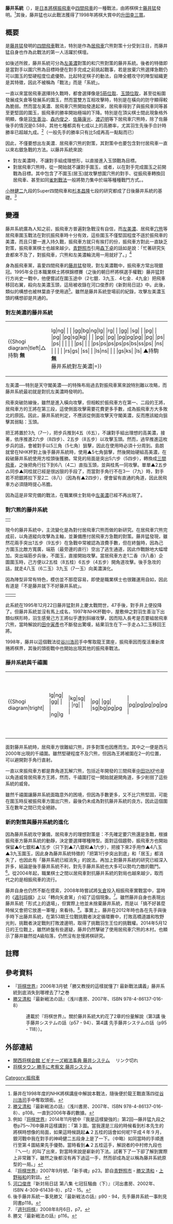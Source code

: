 '''藤井系統'''（{{Lang|ja|ふじいシステム}}），是[[日本|日本]][[将棋_(日本)|將棋]][[振飛車|振飛車]]中[[四間飛車|四間飛車]]的一種戰法，由將棋棋士[[藤井猛|藤井猛]]發明。<ref>藤井在1998年度的NHK將棋講座中解說本戰法，隨後便於龍王戰直落四從[[谷川浩司|谷川浩司]]手中奪取頭銜。</ref>其後，藤井猛也以此戰法獲得了1998年將棋大賞中的[[升田幸三賞|升田幸三賞]]。

== 概要 ==
是[[藤井猛|藤井猛]]發明的[[四間飛車|四間飛車]]戰法，特別是作為[[居飛車|居飛車]]穴熊對策十分受到注目，而藤井猛自身也作為此戰法的第一人活躍於棋壇。

如後述所敘，藤井系統可分為[[左美濃|左美濃]]對策的和穴熊對策的藤井系統。後者的特徵即是當對手以圍穴熊為目標時便在對手完成之前挑起戰事，若是放棄穴熊選擇急戰仍可以圍玉的堅硬程度位處優勢。比起特定棋子的動法，自陣全體攻守的陣型組織更是其特徵，因此不被稱為「戰法」而是「系統」。

一直以來當居飛車選擇持久戰時，都會選擇像是[[5筋位取|5筋位取]]、[[玉頭位取|玉頭位取]]，甚至從船圍發展成矢倉等發展系的圍玉，然而當雙方互相攻擊時，特別是在橫向的防守顯得較為脆弱。然而當左美濃、居飛車穴熊開始發達起來，居飛車得到了與振飛車同等甚至更堅固的圍玉，振飛車的勝率開始極端的下降。特別是在頂尖棋士間此現象格外明顯，像是[[羽生善治|羽生善治]]、[[森内俊之|森内俊之]]、[[佐藤康光|佐藤康光]]、[[渡辺明_(棋士)|渡辺明]]等下居飛車穴熊時，除了佐藤後手的情況是0.588，其他七種都具有七成以上的高勝率，尤其羽生先後手合計時勝率已超越九成。<ref>[[勝又清和|勝又清和]]『最新戦法の話』（浅川書房、2007年、ISBN 978-4-86137-016-8）、p108。一直到2006年春的數據。</ref>（一般先手的勝率只有比5成再高一點點而已）

因此，不僅要想出左美濃．居飛車穴熊的對策，其對策中也要包含對付居飛車一直以來右銀急戰的方法。以藤井系統來說:
* 對左美濃時，不讓對手組成理想形，以直接進入玉頭戰為目標。
* 對居飛車穴熊時，從一開始就不讓對手圍玉，或者，以在對手完成圍玉之前開戰為目標。其中包含了不圍玉(居玉)就攻擊想圍穴熊的對手、從振飛車轉換回居飛車、甚至如同[[雀刺戰法|雀刺戰法]]一般將勢力集中於端等種種戰鬥方式。。

[[小林健二_(将棋棋士)|小林健二]]九段的Super四間飛車和[[杉本昌隆|杉本昌隆]]七段的研究都成了日後藤井系統的基礎。<ref>例如『[[将棋世界|将棋世界]]』2014年11月號中『我是這樣變強的』第2回—藤井猛九段之卷p75～76中藤井這樣講到：「第３圖。當我還是三段的時候看到杉本先生的將棋時想像的局面，如果這時候跳起▲２五桂的話會如何呢?平成４年９月，銀河戰中我在對手的神崎健二五段身上是了一下。（中略）如同當時的手順進行至第４圖結果先手優勢。當時看到▲２五桂這手，解説者的中村修九段也『ㄟ—!』的叫了出來，對當時來說是嶄新的下法。試著下了一下卻了解到實際上非常難下，雖然之後都沒有再下過這一手，然而卻成為足以稱為藤井系統原型的一局。」</ref>

== 變遷 ==
藤井系統廣為人知之前，振飛車方普遍對急戰沒有自信，而[[左美濃|左美濃]]、居飛車[[穴熊|穴熊]]等居飛車圍玉戰法在對抗振飛車時十分有效，這些圍玉不僅堅固程度不遜於振飛車的美濃，而且只要一進入持久戰，振飛車方就只有挨打的份，振飛車方對此一直缺乏對策，振飛車黨棋士也越來越少。[[青野照市|青野照市]]引用[[森下卓|森下卓]]的話如是說：「忙著研究矢倉都來不及了，對振飛車，穴熊和左美濃輪流用一用就好了。」<ref>『[[将棋世界|将棋世界]]』2007年9月號、「新手魂」p23。節自[[青野照市|青野照市]]・[[勝又清和|勝又清和]]・[[上野裕和|上野裕和]]的對談。</ref>

身為振飛車黨，喜愛四間飛車的[[藤井猛|藤井猛]]發現，對左美濃戰中，振飛車方常出現銀冠。1995年全日本職業棋士將棋錦標賽（之後的朝日杯將棋選手權戰）藤井猛對行方尚史一戰中，他便嘗試在圍玉途中（2七銀．3九玉．4七金．4九金）把飛車移回右翼，殺向左美濃玉頭，這局被收錄在河口俊彥的《新對局日誌》中。此後，類似的構想也被林葉直子使用過<ref>[[河口俊彦|河口俊彦]]『新対局日誌 第八集 七冠狂騒曲（下）』（河出書房、2002年、ISBN 4-309-61438-8）、p12 - 15。</ref>。雖然是藤井系統登場前的紀錄，攻擊左美濃玉頭的構想卻是共通的。

=== 對左美濃的藤井系統 ===
{|
|
{{Shogi diagram|tleft|△持駒 '''無'''
|lg|ng|  |  |  |gg|bg|ng|lg|  |rg|  |  |gg|  |sg|  |  |pg|  |  |pg|  |pg|sg|kg|  |  |  |pg|  |pg|  |pg|pg|pg|  |pg|  |ps|  |ps|  |  |  |  |  |ps|  |  |  |ps|ps|ps|ps|ps|bs|ss|ps|  |ns|  |  |  |  |  |rs|gs|  |ss|  |  |ls|ns|  |  |  |gs|ks|  |ls|
▲持駒 '''無'''<br/>藤井系統對左美濃|=}}
|}
左美濃──特別是天守閣美濃──的特殊布局過去對振飛車黨來說特別難以攻略，而藤井系統最初就是對抗左美濃時發明的。

飛車突破防線後，雖然是進入橫向攻擊，但相較於振飛車方在第一、二段的王將，居飛車方的王將在第三段，這使側面攻擊需要花費更多手數，成為振飛車方大多敗北的原因。因此，藤井系統判定，不應該從側面攻擊天守閣美濃，反而應該縱向狙擊其弱點：玉頭。

把王將置於3九（7一），把步兵推到4五（6五），不讓對手組出理想的高美濃，接著，依序推進2六步（8四步）、2五步（8五步）以攻擊玉頭。然而，過早推進這枚步兵的話，會被對手以5三角（5七角）狙擊，因此在使用時必須十分周到。島朗就曾在NHK杯對上後手藤井系統時，使用▲5七角狙擊，然後開始硬組高美濃，在殺破藤井系統使用方桂頭後獲勝。常見的局面是突出5六步（5四步），轉換成[[三間飛車|三間飛車]]，之後把角行拉下到6八（4二）直指玉頭，並與桂馬一同攻擊。單單▲2五步△同歩▲同桂就已經是很凶狠的手段了，而當對手角行不在3一（7九）時，對手若不把銀將拉下至2二（8八）（因為有▲2四步），便會留有直通的角道，因此居飛車方必須隨時提心吊膽。

因為這是非常完備的戰法，在職業棋士對局中[[左美濃|左美濃]]已經不再出現了。

=== 對穴熊的藤井系統 ===
{|
|
{{Shogi diagram|tleft|△羽生善治 持駒 '''無'''|lg|ng|  |  |  |gg|sg|ng|  |  |rg|  |  |  |bg|  |kg|lg|pg|  |pg|pg|sg|gg|  |pg|pg|  |  |  |  |pg|pg|pg|  |  |  |pg|  |ps|  |ps| |ns|  |  |  |ps|  |  |  |ps|  |  |ps|ps|bs|ss|ps|  |  |ps|ps|  |  |  |rs|gs|  |ss|  |  |ls|ns|  |  |  |gs|ks|  |ls|▲屋敷伸之 持駒 '''無'''<br/>1997年度NHK杯戰第31手|=}}
|}

現今的藤井系統中，主流變化是為對付居飛車穴熊而做的新研究。在居飛車穴熊完成前，以角道縱向攻擊為主軸，並兼備應付居飛車方急戰的對策。藤井猛發現，雖然花兩手突出1五步（9五步）在急戰中常被認為浪費手數，但在終盤時，因為己方圍玉比敵方寬廣，端筋（最旁邊的直行）空出了逃生通道，因此作戰餘地大幅增加。突出端筋步兵後，不圍玉，直接開始攻擊。當居飛車方走1二香（9八香）企圖圍玉時，己方便以2五桂（8五桂）6五步（4五步）開角道攻擊。後手急攻的話，就走4八玉（6二玉）3九玉（7一玉）向美濃演化。

因為陣型非常有特色，模仿並不那麼容易，即使是職業棋士也很難運用自如，因此有道是「不是藤井就下不好藤井系統」。

{|
|
{{Shogi diagram|tleft|△井上慶太 持駒 '''步'''|lg|ng|  |  |  |gg|sg|ng|  |  |  |  |sg|gg|  |  |kg|lg|pg|  |pg|pg|  |pg|bg|pg|pg|  |rg|  |  |  |  |  |  |  |  |pg|  |  |pg|ss|pg|ns| |  |  |ps|ps|  |ps|  |  |ps|ps|ps|bs|  |ps|  |  |ps|  |  |  |  |rs|  |  |ss|  |  |ls|ns|  |gs|ks|gs|  |  |ls|▲藤井猛 持駒 '''無'''<br/>1995年度B級2組順位戰第29手|=}}
|
{{Shogi diagram|tleft|△持駒 '''無'''|lg|ng|  |gg|  |gg|sg|ng|  |  |rg|  |  |  |  |  |kg|lg|pg|  |pg|pg|  |pg|  |pg|pg|  |  |  |  |pg|sg|pg|bg|  |  |pg|  |ps|  |ps|  |ns|ps|  |  |ps|  |  |  |ps|  |  |ps|ps|bs|  |ps|  |  |ps|  |  |  |ss|rs|gs|  |ss|  |  |ls|ns|  |  |ks|gs|  |  |ls|▲持駒 '''無'''<br/>対穴熊的藤井系統|=}}
|}

此系統在1995年12月22日藤井猛對井上慶太戰問世，47手後，對手井上便投降了。但藤井系統並沒有馬上成名，1997年NHK杯戰中，屋敷伸之對羽生善治下出類似棋形時，羽生感覺己方王將似乎遭到斜線攻擊，因而陷入長考是否要組居飛車穴熊，當時解說的[[田中寅彥|田中寅彥]]也不斷發出驚嘆，結果羽生在下一手走△3二玉移回王將。

1998年，藤井以這個戰法從[[谷川浩司|谷川浩司]]手中奪取龍王寶座，振飛車因而復活重新席捲將棋界，其後的頭銜戰中也開始出現其他的振飛車戰法。

=== 藤井系統與千禧圍 ===
{|
|
{{Shogi diagram|tright| 
|lg|ng|  |gg|  |  |  |ng|lg
|  |kg|sg|  |  |rg|  |  |  
|  |pg|  |gg|  |sg|bg|pg|pg
|  |  |pg|pg|pg|pg|pg|  |  
|pg|  |  |  |  |  |  |ps|  
|  |  |ps|bs|ps|  |ps|  |  
|ps|ps|ns|ps|  |ps|  |  |ps
|  |ss|gs|ss|  |  |  |rs|  
|ls|ks|gs|  |  |  |  |ns|ls
|千禧圍駒組一例}}
|}
面對藤井系統時，居飛車方很難組穴熊，許多對策也因應而生。其中之一便是西元2000年出現的千禧圍。雖然堅硬程度不及穴熊，但因為王將被圍在2一的位置，可以避開對手角行直射。

一直以來振飛車方都是靠角道瓦解穴熊，包括近年開發的三間飛車[[中田功XP|中田功XP]]也是以角道威脅居飛車方王將，然而，千禧圍打從一開始就避開角道，多少削弱了這些系統的威脅。

雖然千禧圍讓藤井系統面臨意外的困境，但因為手數更多，又不比穴熊堅固，可能在圍玉時反被振飛車方圍出穴熊，最後仍未成為對抗藤井系統的良方。因此這個圍玉在數年之間已完全絕跡。

=== 新的對策與藤井系統的進化 ===
因為藤井系統攻守兼備，居飛車方的理想對策是：不先確定要穴熊還是急戰，根據振飛車方藤井系統的動靜，決定要選擇哪種陣型。面對這個趨勢，振飛車方也開始保留▲6七銀和▲1五步（只下到▲7八銀和▲1六步），把接下來2手用作▲4八玉▲3九玉圍玉，因此身為藤井系統特徵的「把第1行步突出到底」和「居玉」都消失了，也因此有「藤井系統已經消失」的說法。再加上對藤井系統的研究已經深入許多，結論是後手藤井系統不利，對先手藤井系統也大多可以勢均力敵的戰鬥。<ref>後手藤井系統一事見勝又『最新戦法の話』p90 - 94，先手藤井系統一事則見同書p118。</ref>。從2004年起，職業棋士之間以居飛車對抗藤井系統的對局也越來越少，取而代之的是相振飛車的流行。

藤井自身也仍然不斷在摸索，2008年時嘗試將[[矢倉|矢倉]]投入相振飛車實戰當中，當時的《[[週刊将棋|週刊将棋]]》上以「轉向矢倉黨」介紹了這個現象。<ref>『[[週刊将棋|週刊将棋]]』2008年8月6日，p7。</ref>。雖然藤井自身也表現出藤井系統「形式上的退場」，但實際上他並未捨棄藤井系統，而是以「搞不好甚麼時候又會把它放進一軍喔」來看待。<ref>勝又『最新戦法の話』p116。</ref>。事實上，藤井在2012年時也各在先手與後手時下出藤井系統，在第53期王位戰挑戰者決定循環賽中，打敗高橋道雄和牧野光則，挑戰者決定戰則打敗渡邊明，取得了挑戰羽生王位的挑戰權。2014年5月12日的王位戰上，雖然終盤有些遲疑，藤井仍然擊破了使用居飛車穴熊的木村。也顯示了藤井雖然從A級陷落，仍然沒有怠慢將棋研究。

== 註釋 ==

{{reflist|2}}

== 參考資料 ==
* 『[[将棋世界|将棋世界]]』2006年3月號「勝又教授的這樣就懂了! 最新戰法講義」藤井系統到底消失到哪裡去了?之巻
* [[勝又清和|勝又清和]]『最新戦法の話』（浅川書房、2007年、ISBN 978-4-86137-016-8）
*: 連載於『将棋世界』。關於藤井系統大約花了2章的份量解說（第3講 後手藤井システムの話（p57 - 94）、第4講 先手藤井システムの話（p95 - 118））。

== 外部連結 ==
* [http://www.kansai-shogi.com/senpou/fujii.htm 関西将棋会館 ビギナーズ戦法事典 藤井システム] {{Wayback|url=http://www.kansai-shogi.com/senpou/fujii.htm |date=20190522103334 }}　リンク切れ
* [https://web.archive.org/web/20050308143108/http://www.shogitown.com/book/consi/05fujii.html 将棋タウン 勝手に考察文 藤井システム]

{{DEFAULTSORT:Fujii System}}
[[Category:振飛車|Category:振飛車]]